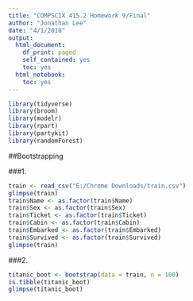 ```yaml
---
title: "COMPSCIX 415.2 Homework 9/Final"
author: "Jonathan Lee"
date: "4/1/2018"
output:
  html_document:
    df_print: paged
    self_contained: yes
    toc: yes
  html_notebook:
    toc: yes
---
```


```r
library(tidyverse)
library(broom)
library(modelr)
library(rpart)
library(partykit)
library(randomForest)
```

##Bootstrapping

###1.
```r
train <- read_csv("E:/Chrome Downloads/train.csv")
glimpse(train)
train$Name <- as.factor(train$Name)
train$Sex <- as.factor(train$Sex)
train$Ticket <- as.factor(train$Ticket)
train$Cabin <- as.factor(train$Cabin)
train$Embarked <- as.factor(train$Embarked)
train$Survived <- as.factor(train$Survived)
glimpse(train)
```

###2.
```r
titanic_boot <- bootstrap(data = train, n = 100)
is.tibble(titanic_boot)
glimpse(titanic_boot)
```


